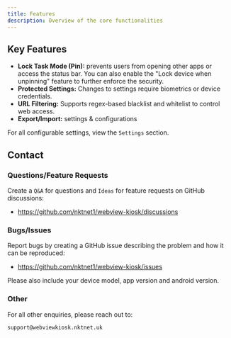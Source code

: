 ```yaml
---
title: Features
description: Overview of the core functionalities
---
```


## Key Features

- **Lock Task Mode (Pin):** prevents users from opening other apps or access the status bar. You can also enable the "Lock device when unpinning" feature to further enforce the security.
- **Protected Settings:** Changes to settings require biometrics or device credentials.
- **URL Filtering:** Supports regex-based blacklist and whitelist to control web access.
- **Export/Import:** settings & configurations

For all configurable settings, view the `Settings` section.

## Contact

### Questions/Feature Requests

Create a `Q&A` for questions and `Ideas` for feature requests on GitHub discussions:

- https://github.com/nktnet1/webview-kiosk/discussions

### Bugs/Issues

Report bugs by creating a GitHub issue describing the problem and how it can be reproduced:

- https://github.com/nktnet1/webview-kiosk/issues

Please also include your device model, app version and android version.

### Other

For all other enquiries, please reach out to:

```
support@webviewkiosk.nktnet.uk
```
